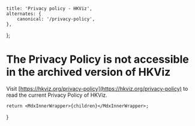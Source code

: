 
    title: 'Privacy policy - HKViz',
    alternates: {
        canonical: '/privacy-policy',
    },
};

# The Privacy Policy is not accessible in the archived version of HKViz

Visit [https://hkviz.org/privacy-policy](https://hkviz.org/privacy-policy) to read the current Privacy Policy of HKViz.


    return <MdxInnerWrapper>{children}</MdxInnerWrapper>;
}
